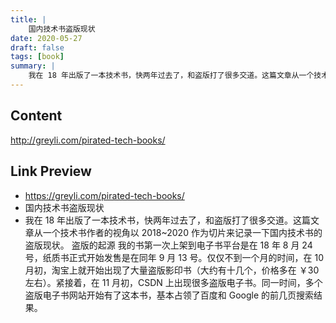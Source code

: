 ```yaml
---
title: |
    国内技术书盗版现状
date: 2020-05-27
draft: false
tags: [book]
summary: |
    我在 18 年出版了一本技术书，快两年过去了，和盗版打了很多交道。这篇文章从一个技术书作者的视角以 2018~2020 作为切片来记录一下国内技术书的盗版现状。 盗版的起源 我的书第一次上架到电子书平台是在 18 年 8 月 24 号，纸质书正式开始发售是在同年 9 月 13 号。仅仅不到一个月的时间，在 10 月初，淘宝上就开始出现了大量盗版影印书（大约有十几个，价格多在 ￥30 左右）。
---
```


## Content

http://greyli.com/pirated-tech-books/

## Link Preview

- https://greyli.com/pirated-tech-books/
- 国内技术书盗版现状
- 我在 18 年出版了一本技术书，快两年过去了，和盗版打了很多交道。这篇文章从一个技术书作者的视角以 2018~2020 作为切片来记录一下国内技术书的盗版现状。 盗版的起源 我的书第一次上架到电子书平台是在 18 年 8 月 24 号，纸质书正式开始发售是在同年 9 月 13 号。仅仅不到一个月的时间，在 10 月初，淘宝上就开始出现了大量盗版影印书（大约有十几个，价格多在 ￥30 左右）。紧接着，在 11 月初，CSDN 上出现很多盗版电子书。同一时间，多个盗版电子书网站开始有了这本书，基本占领了百度和 Google 的前几页搜索结果。
